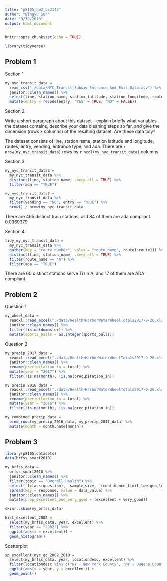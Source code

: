```yaml
---
title: "p8105_hw2_bs3142"
author: "Bingyu Sun"
date: "9/30/2018"
output: html_document
---
```


```r
knitr::opts_chunk$set(echo = TRUE)
```

```r
library(tidyverse)
```

## Problem 1

Section 1

```r
my_nyc_transit_data = 
  read_csv("./data/NYC_Transit_Subway_Entrance_And_Exit_Data.csv") %>%
  janitor::clean_names() %>%
  select(line, station_name, station_latitude, station_longitude, route1:route11, entry, vending, entrance_type, ada) %>%
  mutate(entry = recode(entry, "YES" = TRUE, "NO" = FALSE))
```


Section 2

Write a short paragraph about this dataset – explain briefly what variables the dataset contains, describe your data cleaning steps so far, and give the dimension (rows x columns) of the resulting dataset. Are these data tidy?

The dataset consists of line, station name, station latitude and longitude, routes, entry, vending, entrance type, and ada. There are `r nrow(my_nyc_transit_data)` rows by `r ncol(my_nyc_transit_data)` columns.

Section 3

```r
my_nyc_transit_data2 = 
  my_nyc_transit_data %>%
  distinct(line, station_name, .keep_all = TRUE) %>%
  filter(ada == "TRUE")

my_nyc_transit_data3 =
  my_nyc_transit_data %>%
  filter(vending == "NO", entry == "TRUE") %>%
  nrow() / nrow(my_nyc_transit_data)

```

There are 465 distinct train stations, and 84 of them are ada compliant. 0.0369379


Section 4

```r
tidy_my_nyc_transit_data =
  my_nyc_transit_data %>%
  gather(key = "route_number", value = "route_name", route1:route11) %>%
  distinct(line, station_name, .keep_all = TRUE) %>%
  filter(route_name == "A") %>%
  filter(ada == "TRUE")
```

There are 60 distinct stations serve Train A, and 17 of them are ADA compliant.

## Problem 2

Question 1
```r
my_wheel_data =
  readxl::read_excel("./data/HealthyHarborWaterWheelTotals2017-9-26.xlsx", sheet = 1, range = ("A2:N258")) %>%
  janitor::clean_names() %>%
  filter(!is.na(dumpster)) %>%
  mutate(sports_balls = as.integer(sports_balls))
```

Question 2
```r
my_precip_2017_data = 
  readxl::read_excel("./data/HealthyHarborWaterWheelTotals2017-9-26.xlsx", sheet = 3, skip = 1) %>%
  janitor::clean_names() %>%
  rename(precipitation_in = total) %>%
  mutate(year = "2017") %>%
  filter(!is.na(month), !is.na(precipitation_in))
```

```r
my_precip_2016_data =
  readxl::read_excel("./data/HealthyHarborWaterWheelTotals2017-9-26.xlsx", sheet = 4, skip = 1) %>%
  janitor::clean_names() %>%
  rename(precipitation_in = total) %>%
  mutate(year = "2016") %>%
  filter(!is.na(month), !is.na(precipitation_in))
```

```r
my_combined_precip_data =
  bind_rows(my_precip_2016_data, my_precip_2017_data) %>%
  mutate(month = month.name[month])
```

## Problem 3

```r
library(p8105.datasets)
data(brfss_smart2010)
```

```r
my_brfss_data = 
  brfss_smart2010 %>%
  janitor::clean_names() %>%
  filter(topic == "Overall Health") %>%
  select(-(class:question), -sample_size, -(confidence_limit_low:geo_location)) %>%
  spread(key = response, value = data_value) %>%
  janitor::clean_names() %>%
  mutate(prop_excellent_and_very_good = (excellent + very_good))
```

```r
skimr::skim(my_brfss_data)
```

```r
hist_excellent_2002 = 
  select(my_brfss_data, year, excellent) %>%
  filter(year == "2002") %>%
  ggplot(aes(x = excellent)) +
  geom_histogram()
```

Scatterplot
```r
sp_excellent_nyc_qc_2002_2010 =
  select(my_brfss_data, year, locationdesc, excellent) %>%
  filter(locationdesc %in% c("NY - New York County", "NY - Queens County")) %>%
  ggplot(aes(x = year, y = excellent)) +
  geom_point()
```

